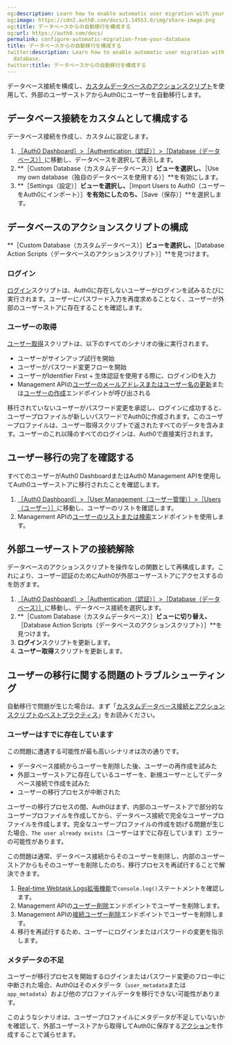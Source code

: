 ```yaml
---
og:description: Learn how to enable automatic user migration with your custom database.
og:image: https://cdn2.auth0.com/docs/1.14553.0/img/share-image.png
og:title: データベースからの自動移行を構成する
og:url: https://auth0.com/docs/
permalink: configure-automatic-migration-from-your-database
title: データベースからの自動移行を構成する
twitter:description: Learn how to enable automatic user migration with your custom
  database.
twitter:title: データベースからの自動移行を構成する
---
```


データベース接続を構成し、[カスタムデータベースのアクションスクリプト](/templates)を使用して、外部のユーザーストアからAuth0にユーザーを自動移行します。



## データベース接続をカスタムとして構成する

データベース接続を作成し、カスタムに設定します。

1. [［Auth0 Dashboard］>［Authentication（認証）］>［Database（データベース）］](%24%7Bmanage_url%7D/#/connections/database)に移動し、データベースを選択して表示します。
2. **［Custom Database（カスタムデータベース）］**ビューを選択し、**［Use my own database（独自のデータベースを使用する）］**を有効にします。
3. **［Settings（設定）］**ビューを選択し、**［Import Users to Auth0（ユーザーをAuth0にインポート）］**を有効にしたのち、**［Save（保存）］**を選択します。

## データベースのアクションスクリプトの構成

**［Custom Database（カスタムデータベース）］**ビューを選択し、**［Database Action Scripts（データベースのアクションスクリプト）］**を見つけます。

### ログイン

[ログイン](/login)スクリプトは、Auth0に存在しないユーザーがログインを試みるたびに実行されます。ユーザーにパスワード入力を再度求めることなく、ユーザーが外部のユーザーストアに存在することを確認します。

### ユーザーの取得

[ユーザー取得](/get-user)スクリプトは、以下のすべてのシナリオの後に実行されます。

* ユーザーがサインアップ試行を開始
* ユーザーがパスワード変更フローを開始
* ユーザーがIdentifier First + 生体認証を使用する際に、ログインIDを入力
* Management APIの[ユーザーのメールアドレスまたはユーザー名の更新](/api/v2#!/Users/patch_users_by_id)または[ユーザーの作成](/api/management/v2#!/Users/post_users)エンドポイントが呼び出される

移行されていないユーザーがパスワード変更を承認し、ログインに成功すると、ユーザープロファイルが新しいパスワードでAuth0に作成されます。このユーザープロファイルは、ユーザー取得スクリプトで返されたすべてのデータを含みます。ユーザーのこれ以降のすべてのログインは、Auth0で直接実行されます。

## ユーザー移行の完了を確認する

すべてのユーザーがAuth0 DashboardまたはAuth0 Management APIを使用してAuth0ユーザーストアに移行されたことを確認します。

1. [［Auth0 Dashboard］>［User Management（ユーザー管理）］>［Users（ユーザー）］](%24%7Bmanage_url%7D/#/users)に移動し、ユーザーのリストを確認します。
2. Management APIの[ユーザーのリストまたは検索](/api/v2#!/Users/get_users)エンドポイントを使用します。

## 外部ユーザーストアの接続解除

データベースのアクションスクリプトを操作なしの関数として再構成します。これにより、ユーザー認証のためにAuth0が外部ユーザーストアにアクセスするのを防ぎます。



1. [［Auth0 Dashboard］>［Authentication（認証）］>［Database（データベース）］](%24%7Bmanage_url%7D/#/connections/database)に移動し、データベース接続を選択します。
2. **［Custom Database（カスタムデータベース）］**ビューに切り替え、**［Database Action Scripts（データベースのアクションスクリプト）］**を見つけます。
3. **ログイン**スクリプトを更新します。
4. **ユーザー取得**スクリプトを更新します。

## ユーザーの移行に関する問題のトラブルシューティング

自動移行で問題が生じた場合は、まず「[カスタムデータベース接続とアクションスクリプトのベストプラクティス](/custom-database-connections-scripts)」をお読みください。

### ユーザーはすでに存在しています

この問題に遭遇する可能性が最も高いシナリオは次の通りです。

* データベース接続からユーザーを削除した後、ユーザーの再作成を試みた
* 外部ユーザーストアに存在しているユーザーを、新規ユーザーとしてデータベース接続で作成を試みた
* ユーザーの移行プロセスが中断された

ユーザーの移行プロセスの間、Auth0はまず、内部のユーザーストアで部分的なユーザープロファイルを作成してから、データベース接続で完全なユーザープロファイルを作成します。完全なユーザープロファイルの作成を妨げる問題が生じた場合、`The user already exists`（ユーザーはすでに存在しています）エラーの可能性があります。

この問題は通常、データベース接続からそのユーザーを削除し、内部のユーザーストアからもそのユーザーを削除したのち、移行プロセスを再試行することで解決できます。

1. [Real-time Webtask Logs拡張機能](/extensions/real-time-webtask-logs)で`console.log()`ステートメントを確認します。
2. Management APIの[ユーザー削除](https://auth0.com/docs/api/management/v2#!/Users/delete_users_by_id)エンドポイントでユーザーを削除します。
3. Management APIの[接続ユーザー削除](/api/management/v2#!/Connections/delete_users_by_email)エンドポイントでユーザーを削除します。
4. 移行を再試行するため、ユーザーにログインまたはパスワードの変更を指示します。

### メタデータの不足

ユーザーが移行プロセスを開始するログインまたはパスワード変更のフロー中に中断された場合、Auth0はそのメタデータ（`user_metadata`または`app_metadata`）および他のプロファイルデータを移行できない可能性があります。

このようなシナリオは、ユーザープロファイルにメタデータが不足していないかを確認して、外部ユーザーストアから取得してAuth0に保存する[アクション](/actions)を作成することで減らせます。